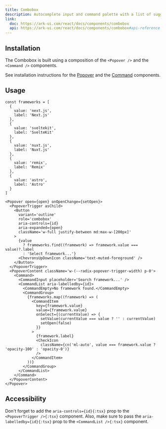 ```yaml
---
title: Combobox
description: Autocomplete input and command palette with a list of suggestions.
link:
  doc: https://ark-ui.com/react/docs/components/combobox
  api: https://ark-ui.com/react/docs/components/combobox#api-reference
---
```


<ComponentPreview name='combobox/combobox' />

## Installation

The Combobox is built using a composition of the `<Popover />` and the `<Command />` components.

See installation instructions for the [Popover](/ui/components/popover#installation) and the [Command](/ui/components/command#installation) components.

## Usage

```tsx
const frameworks = [
  {
    value: 'next.js',
    label: 'Next.js'
  },
  {
    value: 'sveltekit',
    label: 'SvelteKit'
  },
  {
    value: 'nuxt.js',
    label: 'Nuxt.js'
  },
  {
    value: 'remix',
    label: 'Remix'
  },
  {
    value: 'astro',
    label: 'Astro'
  }
]

<Popover open={open} onOpenChange={setOpen}>
  <PopoverTrigger asChild>
    <Button
      variant='outline'
      role='combobox'
      aria-controls={id}
      aria-expanded={open}
      className='w-full justify-between md:max-w-[200px]'
    >
      {value
        ? frameworks.find((framework) => framework.value === value)?.label
        : 'Select framework...'}
      <ChevronsUpDownIcon className='text-muted-foreground' />
    </Button>
  </PopoverTrigger>
  <PopoverContent className='w-(--radix-popover-trigger-width) p-0'>
    <Command>
      <CommandInput placeholder='Search framework...' />
      <CommandList aria-labelledby={id}>
        <CommandEmpty>No framework found.</CommandEmpty>
        <CommandGroup>
          {frameworks.map((framework) => (
            <CommandItem
              key={framework.value}
              value={framework.value}
              onSelect={(currentValue) => {
                setValue(currentValue === value ? '' : currentValue)
                setOpen(false)
              }}
            >
              {framework.label}
              <CheckIcon
                className={cn('ml-auto', value === framework.value ? 'opacity-100' : 'opacity-0')}
              />
            </CommandItem>
          ))}
        </CommandGroup>
      </CommandList>
    </Command>
  </PopoverContent>
</Popover>
```

## Accessibility

Don't forget to add the `aria-controls={id}{:tsx}` prop to the `<PopoverTrigger />{:tsx}` component. Also, make sure to pass the `aria-labelledby={id}{:tsx}` prop to the `<CommandList />{:tsx}` component.
